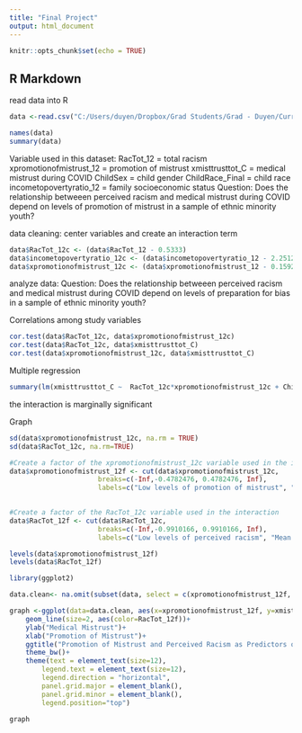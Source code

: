 ---
title: "Final Project"
output: html_document
---

```{r setup, include=FALSE}
knitr::opts_chunk$set(echo = TRUE)
```

## R Markdown

read data into R
```{r}
data <-read.csv("C:/Users/duyen/Dropbox/Grad Students/Grad - Duyen/Current classes/PSYC259 R Course/raw cut.csv", header=TRUE)
```

```{r}
names(data)
summary(data)
```


Variable used in this dataset:
RacTot_12 = total racism
xpromotionofmistrust_12 = promotion of mistrust
xmisttrusttot_C = medical mistrust during COVID
ChildSex = child gender
ChildRace_Final = child race 
incometopovertyratio_12 = family socioeconomic status
Question: Does the relationship betweeen perceived racism and medical mistrust during COVID depend on levels of promotion of mistrust in a sample of ethnic minority youth?

data cleaning: center variables and create an interaction term
```{r}
data$RacTot_12c <- (data$RacTot_12 - 0.5333)
data$incometopovertyratio_12c <- (data$incometopovertyratio_12 - 2.25120)
data$xpromotionofmistrust_12c <- (data$xpromotionofmistrust_12 - 0.1592)
```

analyze data:
Question: Does the relationship betweeen perceived racism and medical mistrust during COVID depend on levels of preparation for bias in a sample of ethnic minority youth?

Correlations among study variables
```{r}
cor.test(data$RacTot_12c, data$xpromotionofmistrust_12c)
cor.test(data$RacTot_12c, data$xmisttrusttot_C)
cor.test(data$xpromotionofmistrust_12c, data$xmisttrusttot_C)
```

Multiple regression 
```{r}
summary(lm(xmisttrusttot_C ~  RacTot_12c*xpromotionofmistrust_12c + ChildSex + ChildRace_Final+ incometopovertyratio_12c, data=data))
```
the interaction is marginally significant

Graph
```{r}
sd(data$xpromotionofmistrust_12c, na.rm = TRUE)
sd(data$RacTot_12c, na.rm=TRUE)
```

```{r}
#Create a factor of the xpromotionofmistrust_12c variable used in the interaction  
data$xpromotionofmistrust_12f <- cut(data$xpromotionofmistrust_12c,
                      breaks=c(-Inf,-0.4782476, 0.4782476, Inf),
                      labels=c("Low levels of promotion of mistrust", "Mean promotion of mistrust", "High levels of promotion of mistrust Mean"), na.rm = TRUE)

                     
#Create a factor of the RacTot_12c variable used in the interaction 
data$RacTot_12f <- cut(data$RacTot_12c,
                      breaks=c(-Inf,-0.9910166, 0.9910166, Inf),
                      labels=c("Low levels of perceived racism", "Mean perceived racism", "High levels of perceived racism"), na.rm = TRUE)

levels(data$xpromotionofmistrust_12f)
levels(data$RacTot_12f)
```


```{r}
library(ggplot2)

data.clean<- na.omit(subset(data, select = c(xpromotionofmistrust_12f, xmisttrusttot_C, RacTot_12f)))

graph <-ggplot(data=data.clean, aes(x=xpromotionofmistrust_12f, y=xmisttrusttot_C, group=RacTot_12f))+
    geom_line(size=2, aes(color=RacTot_12f))+
    ylab("Medical Mistrust")+
    xlab("Promotion of Mistrust")+
    ggtitle("Promotion of Mistrust and Perceived Racism as Predictors of Medical Mistrust During COVID")+
    theme_bw()+
    theme(text = element_text(size=12),
        legend.text = element_text(size=12),
        legend.direction = "horizontal",
        panel.grid.major = element_blank(),
        panel.grid.minor = element_blank(),
        legend.position="top")

graph

```

